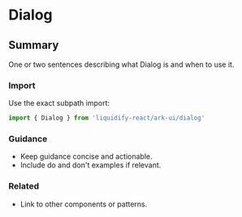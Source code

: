 # Dialog
## Summary
One or two sentences describing what Dialog is and when to use it.

### Import
Use the exact subpath import:

```ts
import { Dialog } from 'liquidify-react/ark-ui/dialog'
```

### Guidance
- Keep guidance concise and actionable.
- Include do and don't examples if relevant.

### Related
- Link to other components or patterns.

